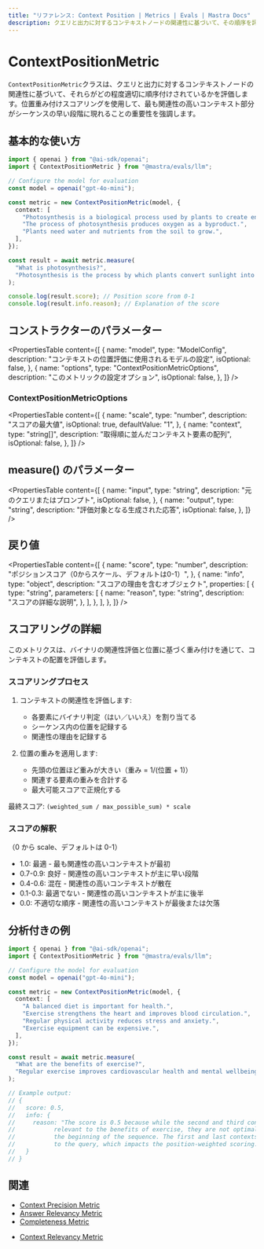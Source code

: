 ```yaml
---
title: "リファレンス: Context Position | Metrics | Evals | Mastra Docs"
description: クエリと出力に対するコンテキストノードの関連性に基づいて、その順序を評価するMastraのContext Position Metricのドキュメント。
---
```





# ContextPositionMetric

<ScorerCallout />

`ContextPositionMetric`クラスは、クエリと出力に対するコンテキストノードの関連性に基づいて、それらがどの程度適切に順序付けされているかを評価します。位置重み付けスコアリングを使用して、最も関連性の高いコンテキスト部分がシーケンスの早い段階に現れることの重要性を強調します。



## 基本的な使い方

```typescript
import { openai } from "@ai-sdk/openai";
import { ContextPositionMetric } from "@mastra/evals/llm";

// Configure the model for evaluation
const model = openai("gpt-4o-mini");

const metric = new ContextPositionMetric(model, {
  context: [
    "Photosynthesis is a biological process used by plants to create energy from sunlight.",
    "The process of photosynthesis produces oxygen as a byproduct.",
    "Plants need water and nutrients from the soil to grow.",
  ],
});

const result = await metric.measure(
  "What is photosynthesis?",
  "Photosynthesis is the process by which plants convert sunlight into energy.",
);

console.log(result.score); // Position score from 0-1
console.log(result.info.reason); // Explanation of the score
```



## コンストラクターのパラメーター

<PropertiesTable
  content={[
    {
      name: "model",
      type: "ModelConfig",
      description:
        "コンテキストの位置評価に使用されるモデルの設定",
      isOptional: false,
    },
    {
      name: "options",
      type: "ContextPositionMetricOptions",
      description: "このメトリックの設定オプション",
      isOptional: false,
    },
  ]}
/>

### ContextPositionMetricOptions

<PropertiesTable
  content={[
    {
      name: "scale",
      type: "number",
      description: "スコアの最大値",
      isOptional: true,
      defaultValue: "1",
    },
    {
      name: "context",
      type: "string[]",
      description: "取得順に並んだコンテキスト要素の配列",
      isOptional: false,
    },
  ]}
/>



## measure() のパラメーター

<PropertiesTable
  content={[
    {
      name: "input",
      type: "string",
      description: "元のクエリまたはプロンプト",
      isOptional: false,
    },
    {
      name: "output",
      type: "string",
      description: "評価対象となる生成された応答",
      isOptional: false,
    },
  ]}
/>



## 戻り値

<PropertiesTable
  content={[
    {
      name: "score",
      type: "number",
      description: "ポジションスコア（0からスケール、デフォルトは0-1）",
    },
    {
      name: "info",
      type: "object",
      description: "スコアの理由を含むオブジェクト",
      properties: [
        {
          type: "string",
          parameters: [
            {
              name: "reason",
              type: "string",
              description: "スコアの詳細な説明",
            },
          ],
        },
      ],
    },
  ]}
/>



## スコアリングの詳細

このメトリクスは、バイナリの関連性評価と位置に基づく重み付けを通じて、コンテキストの配置を評価します。

### スコアリングプロセス

1. コンテキストの関連性を評価します:

   - 各要素にバイナリ判定（はい／いいえ）を割り当てる
   - シーケンス内の位置を記録する
   - 関連性の理由を記録する

2. 位置の重みを適用します:
   - 先頭の位置ほど重みが大きい（重み = 1/(位置 + 1)）
   - 関連する要素の重みを合計する
   - 最大可能スコアで正規化する

最終スコア: `(weighted_sum / max_possible_sum) * scale`

### スコアの解釈

（0 から scale、デフォルトは 0-1）

- 1.0: 最適 - 最も関連性の高いコンテキストが最初
- 0.7-0.9: 良好 - 関連性の高いコンテキストが主に早い段階
- 0.4-0.6: 混在 - 関連性の高いコンテキストが散在
- 0.1-0.3: 最適でない - 関連性の高いコンテキストが主に後半
- 0.0: 不適切な順序 - 関連性の高いコンテキストが最後または欠落



## 分析付きの例

```typescript
import { openai } from "@ai-sdk/openai";
import { ContextPositionMetric } from "@mastra/evals/llm";

// Configure the model for evaluation
const model = openai("gpt-4o-mini");

const metric = new ContextPositionMetric(model, {
  context: [
    "A balanced diet is important for health.",
    "Exercise strengthens the heart and improves blood circulation.",
    "Regular physical activity reduces stress and anxiety.",
    "Exercise equipment can be expensive.",
  ],
});

const result = await metric.measure(
  "What are the benefits of exercise?",
  "Regular exercise improves cardiovascular health and mental wellbeing.",
);

// Example output:
// {
//   score: 0.5,
//   info: {
//     reason: "The score is 0.5 because while the second and third contexts are highly
//           relevant to the benefits of exercise, they are not optimally positioned at
//           the beginning of the sequence. The first and last contexts are not relevant
//           to the query, which impacts the position-weighted scoring."
//   }
// }
```



## 関連

- [Context Precision Metric](./context-precision)
- [Answer Relevancy Metric](./answer-relevancy)
- [Completeness Metric](./completeness)

* [Context Relevancy Metric](./context-relevancy)
